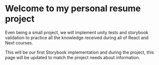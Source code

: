 
<Meta title="Welcome/Introduction" />

# Welcome to my personal resume project

Even being a small project, we will implement unity tests and storybook validation to practice all the knowledge received during all of React and Next courses.

This will be our first Storybook implementation and during the project, this page will be updated to match the project needs about information.
